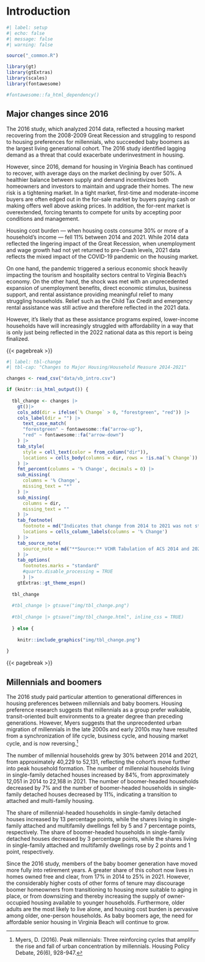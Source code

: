 # Introduction

```r
#| label: setup
#| echo: false
#| message: false
#| warning: false

source("_common.R")

library(gt)
library(gtExtras)
library(scales)
library(fontawesome)

#fontawesome::fa_html_dependency()

```

## Major changes since 2016

The 2016 study, which analyzed 2014 data, reflected a housing market recovering from the 2008-2009 Great Recession and struggling to respond to housing preferences for millennials, who succeeded baby boomers as the largest living generational cohort. The 2016 study identified lagging demand as a threat that could exacerbate underinvestment in housing.

However, since 2016, demand for housing in Virginia Beach has continued to recover, with average days on the market declining by over 50%. A healthier balance between supply and demand incentivizes both homeowners and investors to maintain and upgrade their homes. The new risk is a tightening market. In a tight market, first-time and moderate-income buyers are often edged out in the for-sale market by buyers paying cash or making offers well above asking prices. In addition, the for-rent market is overextended, forcing tenants to compete for units by accepting poor conditions and management.

Housing cost burden --- when housing costs consume 30% or more of a household's income --- fell 11% between 2014 and 2021. While 2014 data reflected the lingering impact of the Great Recession, when unemployment and wage growth had not yet returned to pre-Crash levels, 2021 data reflects the mixed impact of the COVID-19 pandemic on the housing market.

On one hand, the pandemic triggered a serious economic shock heavily impacting the tourism and hospitality sectors central to Virginia Beach's economy. On the other hand, the shock was met with an unprecedented expansion of unemployment benefits, direct economic stimulus, business support, and rental assistance providing meaningful relief to many struggling households. Relief such as the Child Tax Credit and emergency rental assistance was still active and therefore reflected in the 2021 data.

However, it's likely that as these assistance programs expired, lower-income households have will increasingly struggled with affordability in a way that is only just being reflected in the 2022 national data as this report is being finalized.

{{< pagebreak >}}

```r
#| label: tbl-change
#| tbl-cap: "Changes to Major Housing/Household Measure 2014-2021"

changes <- read_csv("data/vb_intro.csv")

if (knitr::is_html_output()) {
  
  tbl_change <- changes |> 
    gt()|> 
    cols_add(dir = ifelse(`% Change` > 0, "forestgreen", "red")) |> 
    cols_label(dir = "") |>
      text_case_match(
      "forestgreen" ~ fontawesome::fa("arrow-up"),
      "red" ~ fontawesome::fa("arrow-down")
    ) |>
    tab_style(
      style = cell_text(color = from_column("dir")),
      locations = cells_body(columns = dir, rows = !is.na(`% Change`))
    ) |> 
    fmt_percent(columns = '% Change', decimals = 0) |> 
    sub_missing(
      columns = '% Change',
      missing_text = "*"
    ) |> 
    sub_missing(
      columns = dir,
      missing_text = ""
    ) |> 
    tab_footnote(
      footnote = md("Indicates that change from 2014 to 2021 was not statistically significant."),
      locations = cells_column_labels(columns = '% Change')
    ) |> 
    tab_source_note(
      source_note = md("**Source:** VCHR Tabulation of ACS 2014 and 2021 5-year Estimates")
    ) |> 
    tab_options(
      footnotes.marks = "standard"
      #quarto.disable_processing = TRUE
      ) |> 
    gtExtras::gt_theme_espn()
  
  tbl_change
  
  #tbl_change |> gtsave("img/tbl_change.png")
  
  #tbl_change |> gtsave("img/tbl_change.html", inline_css = TRUE)
  
  } else {
  
    knitr::include_graphics("img/tbl_change.png")
    
}

```

{{< pagebreak >}}

::: callout-note
## Millennials and boomers

The 2016 study paid particular attention to generational differences in housing preferences between millennials and baby boomers. Housing preference research suggests that millennials as a group prefer walkable, transit-oriented built environments to a greater degree than preceding generations. However, Myers suggests that the unprecedented urban migration of millennials in the late 2000s and early 2010s may have resulted from a synchronization of life cycle, business cycle, and housing market cycle, and is now reversing.[^intro-1]

The number of millennial households grew by 30% between 2014 and 2021, from approximately 40,229 to 52,131, reflecting the cohort's move further into peak household formation. The number of millennial households living in single-family detached houses increased by 84%, from approximately 12,051 in 2014 to 22,168 in 2021. The number of boomer-headed households decreased by 7% and the number of boomer-headed households in single-family detached houses decreased by 11%, indicating a transition to attached and multi-family housing.

The share of millennial-headed households in single-family detached houses increased by 13 percentage points, while the shares living in single-family attached and multifamily dwellings fell by 5 and 7 percentage points, respectively. The share of boomer-headed households in single-family detached houses decreased by 3 percentage points, while the shares living in single-family attached and multifamily dwellings rose by 2 points and 1 point, respectively.

Since the 2016 study, members of the baby boomer generation have moved more fully into retirement years. A greater share of this cohort now lives in homes owned free and clear, from 17% in 2014 to 25% in 2021. However, the considerably higher costs of other forms of tenure may discourage boomer homeowners from transitioning to housing more suitable to aging in place, or from downsizing and thereby increasing the supply of owner-occupied housing available to younger households. Furthermore, older adults are the most likely to live alone, and housing cost burden is pervasive among older, one-person households. As baby boomers age, the need for affordable senior housing in Virginia Beach will continue to grow.
:::

[^intro-1]: Myers, D. (2016). Peak millennials: Three reinforcing cycles that amplify the rise and fall of urban concentration by millennials. Housing Policy Debate, 26(6), 928-947.
